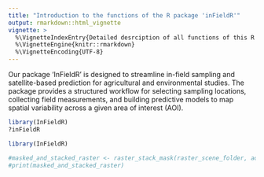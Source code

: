 ```yaml
---
title: "Introduction to the functions of the R package 'inFieldR'"
output: rmarkdown::html_vignette
vignette: >
  %\VignetteIndexEntry{Detailed desrciption of all functions of this R package}
  %\VignetteEngine{knitr::rmarkdown}
  %\VignetteEncoding{UTF-8}
---
```


Our package 'InFieldR' is designed to streamline in-field sampling and satellite-based prediction for agricultural and environmental studies. The package provides a structured workflow for selecting sampling locations, collecting field measurements, and building predictive models to map spatial variability across a given area of interest (AOI).

```r
library(InFieldR)
?inFieldR
```

```r
library(InFieldR)
```

```r
#masked_and_stacked_raster <- raster_stack_mask(raster_scene_folder, aoi, output_folder)
#print(masked_and_stacked_raster)
```


